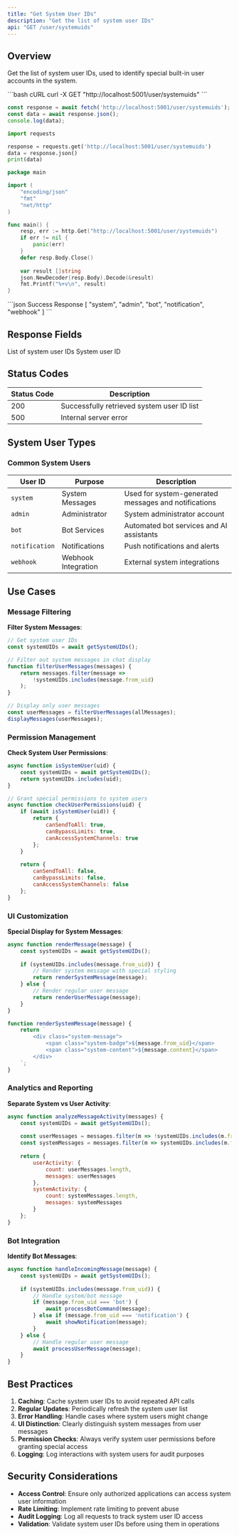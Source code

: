 ```yaml
---
title: "Get System User IDs"
description: "Get the list of system user IDs"
api: "GET /user/systemuids"
---
```


## Overview

Get the list of system user IDs, used to identify special built-in user accounts in the system.

<RequestExample>
```bash cURL
curl -X GET "http://localhost:5001/user/systemuids"
```

```javascript JavaScript
const response = await fetch('http://localhost:5001/user/systemuids');
const data = await response.json();
console.log(data);
```

```python Python
import requests

response = requests.get('http://localhost:5001/user/systemuids')
data = response.json()
print(data)
```

```go Go
package main

import (
    "encoding/json"
    "fmt"
    "net/http"
)

func main() {
    resp, err := http.Get("http://localhost:5001/user/systemuids")
    if err != nil {
        panic(err)
    }
    defer resp.Body.Close()
    
    var result []string
    json.NewDecoder(resp.Body).Decode(&result)
    fmt.Printf("%+v\n", result)
}
```
</RequestExample>

<ResponseExample>
```json Success Response
[
  "system",
  "admin",
  "bot",
  "notification",
  "webhook"
]
```
</ResponseExample>

## Response Fields

<ResponseField name="uids" type="array" required>
List of system user IDs
<ResponseField name="uids[]" type="string">
System user ID
</ResponseField>
</ResponseField>

## Status Codes

| Status Code | Description |
|-------------|-------------|
| 200 | Successfully retrieved system user ID list |
| 500 | Internal server error |

## System User Types

### Common System Users

| User ID | Purpose | Description |
|---------|---------|-------------|
| `system` | System Messages | Used for system-generated messages and notifications |
| `admin` | Administrator | System administrator account |
| `bot` | Bot Services | Automated bot services and AI assistants |
| `notification` | Notifications | Push notifications and alerts |
| `webhook` | Webhook Integration | External system integrations |

## Use Cases

### Message Filtering

**Filter System Messages**:
```javascript
// Get system user IDs
const systemUIDs = await getSystemUIDs();

// Filter out system messages in chat display
function filterUserMessages(messages) {
    return messages.filter(message => 
        !systemUIDs.includes(message.from_uid)
    );
}

// Display only user messages
const userMessages = filterUserMessages(allMessages);
displayMessages(userMessages);
```

### Permission Management

**Check System User Permissions**:
```javascript
async function isSystemUser(uid) {
    const systemUIDs = await getSystemUIDs();
    return systemUIDs.includes(uid);
}

// Grant special permissions to system users
async function checkUserPermissions(uid) {
    if (await isSystemUser(uid)) {
        return {
            canSendToAll: true,
            canBypassLimits: true,
            canAccessSystemChannels: true
        };
    }
    
    return {
        canSendToAll: false,
        canBypassLimits: false,
        canAccessSystemChannels: false
    };
}
```

### UI Customization

**Special Display for System Messages**:
```javascript
async function renderMessage(message) {
    const systemUIDs = await getSystemUIDs();
    
    if (systemUIDs.includes(message.from_uid)) {
        // Render system message with special styling
        return renderSystemMessage(message);
    } else {
        // Render regular user message
        return renderUserMessage(message);
    }
}

function renderSystemMessage(message) {
    return `
        <div class="system-message">
            <span class="system-badge">${message.from_uid}</span>
            <span class="system-content">${message.content}</span>
        </div>
    `;
}
```

### Analytics and Reporting

**Separate System vs User Activity**:
```javascript
async function analyzeMessageActivity(messages) {
    const systemUIDs = await getSystemUIDs();
    
    const userMessages = messages.filter(m => !systemUIDs.includes(m.from_uid));
    const systemMessages = messages.filter(m => systemUIDs.includes(m.from_uid));
    
    return {
        userActivity: {
            count: userMessages.length,
            messages: userMessages
        },
        systemActivity: {
            count: systemMessages.length,
            messages: systemMessages
        }
    };
}
```

### Bot Integration

**Identify Bot Messages**:
```javascript
async function handleIncomingMessage(message) {
    const systemUIDs = await getSystemUIDs();
    
    if (systemUIDs.includes(message.from_uid)) {
        // Handle system/bot message
        if (message.from_uid === 'bot') {
            await processBotCommand(message);
        } else if (message.from_uid === 'notification') {
            await showNotification(message);
        }
    } else {
        // Handle regular user message
        await processUserMessage(message);
    }
}
```

## Best Practices

1. **Caching**: Cache system user IDs to avoid repeated API calls
2. **Regular Updates**: Periodically refresh the system user list
3. **Error Handling**: Handle cases where system users might change
4. **UI Distinction**: Clearly distinguish system messages from user messages
5. **Permission Checks**: Always verify system user permissions before granting special access
6. **Logging**: Log interactions with system users for audit purposes

## Security Considerations

- **Access Control**: Ensure only authorized applications can access system user information
- **Rate Limiting**: Implement rate limiting to prevent abuse
- **Audit Logging**: Log all requests to track system user ID access
- **Validation**: Validate system user IDs before using them in operations
